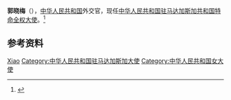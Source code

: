 '''郭晓梅'''（{{bd|1971年|3月||}}），[[中华人民共和国|中华人民共和国]]外交官，现任[[中国驻马达加斯加大使列表|中华人民共和国驻马达加斯加共和国特命全权大使]]。<ref>{{cite web|author=中国驻马达加斯加大使馆|title=大使简历|url=http://mg.china-embassy.org/chn/dszl/dsjl/|publisher=中国驻马达加斯加大使馆|accessdate=2020-12-03}}</ref>

== 参考资料 ==
{{reflist}}

{{start box}}
{{s-dip}}
{{succession box|[[杨小茸|杨小茸]]|现任|[[中国驻马达加斯加大使列表|中华人民共和国驻马达加斯加大使]]|2020年10月－}}
{{end box}}

{{Authority control}}
{{DEFAULTSORT:Guo郭}}
[[Category:郭姓|Xiao]]
[[Category:中华人民共和国驻马达加斯加大使|Category:中华人民共和国驻马达加斯加大使]]
[[Category:中华人民共和国女大使|Category:中华人民共和国女大使]]
